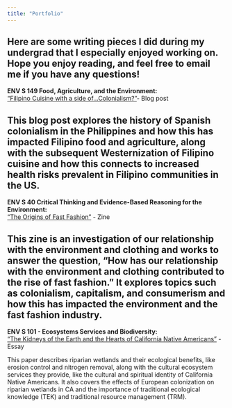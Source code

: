 ```yaml
---
title: "Portfolio"
---
```


Here are some writing pieces I did during my undergrad that I especially enjoyed working on. Hope you enjoy reading, and feel free to email me if you have any questions!
---

**ENV S 149 Food, Agriculture, and the Environment:**\
[“Filipino Cuisine with a side of...Colonialism?”](https://www.canva.com/design/DAF-O88u2ic/hI-bsnZ_OPX-USvyECXumg/view?utm_content=DAF-O88u2ic&utm_campaign=designshare&utm_medium=link&utm_source=editor)- Blog post

This blog post explores the history of Spanish colonialism in the Philippines and how this has impacted Filipino food and agriculture, along with the subsequent Westernization of Filipino cuisine and how this connects to increased health risks prevalent in Filipino communities in the US.
---

**ENV S 40 Critical Thinking and Evidence-Based Reasoning for the Environment:**\
[“The Origins of Fast Fashion”](https://drive.google.com/file/d/17m35kYVJ5oequeiMDDfMFr6xHT9mOWyL/view?usp=drive_link) - Zine

This zine is an investigation of our relationship with the environment and clothing and works to answer the question, “How has our relationship with the environment and clothing contributed to the rise of fast fashion.” It explores topics such as colonialism, capitalism, and consumerism and how this has impacted the environment and the fast fashion industry.
---

**ENV S 101 - Ecosystems Services and Biodiversity:**\
[“The Kidneys of the Earth and the Hearts of California Native Americans”](https://docs.google.com/document/d/1t14RVw668NMsmsot6JohFtY5ki8dgayQqfUJzMm7yoc/edit?usp=drive_link) - Essay

This paper describes riparian wetlands and their ecological benefits, like erosion control and nitrogen removal, along with the cultural ecosystem services they provide, like the cultural and spiritual identity of California Native Americans. It also covers the effects of European colonization on riparian wetlands in CA and the importance of traditional ecological knowledge (TEK) and traditional resource management (TRM).

